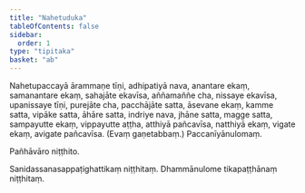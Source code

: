```yaml
---
title: "Nahetuduka"
tableOfContents: false
sidebar:
  order: 1
type: "tipitaka"
basket: "ab"
---
```



<DynamicBreadcrumb />

<Division number="66">

<Paragraph number="3099">
Nahetupaccayā ārammaṇe tīṇi, adhipatiyā nava, anantare ekaṃ, samanantare ekaṃ, sahajāte ekavīsa, aññamaññe cha, nissaye ekavīsa, upanissaye tīṇi, purejāte cha, pacchājāte satta, āsevane ekaṃ, kamme satta, vipāke satta, āhāre satta, indriye nava, jhāne satta, magge satta, sampayutte ekaṃ, vippayutte aṭṭha, atthiyā pañcavīsa, natthiyā ekaṃ, vigate ekaṃ, avigate pañcavīsa. (Evaṃ gaṇetabbaṃ.)

</Paragraph>
</Division>

<Paragraph number="3100" type="center">
Paccanīyānulomaṃ.

  
Pañhāvāro niṭṭhito.



</Paragraph>

<Paragraph number="3101" type="center">
Sanidassanasappaṭighattikaṃ niṭṭhitaṃ.



</Paragraph>

<Paragraph number="3102" type="center">
Dhammānulome tikapaṭṭhānaṃ niṭṭhitaṃ.
</Paragraph>